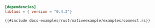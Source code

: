 ```toml title=Cargo.toml
[dependencies]
libtaos = { version = "0.4.2"}
```

```rust
{{#include docs-examples/rust/nativeexample/examples/connect.rs}}
```
